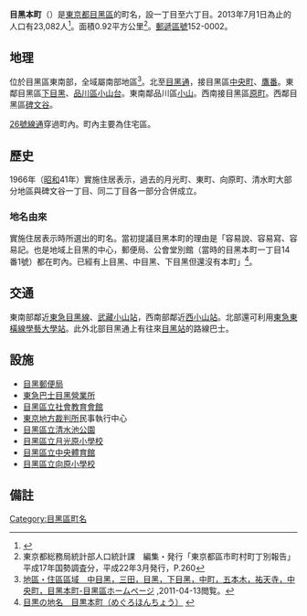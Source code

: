 {{Pathnav|日本|東京都|目黑區|frame=1}}
{{Infobox Settlement
|official_name = 目黑本町
|native_name =
|image_skyline = Meguro postoffice.jpg
|imagesize = 240px
|image_caption = [[目黑郵便局|目黑郵便局]]。目黑本町一丁目。
|image_flag =
|image_seal =
| image_map =
| map_caption =
|settlement_type = [[町|町]]
|subdivision_type = [[國家|國家]]
|subdivision_name = [[File:Flag_of_Japan.svg|border]] [[日本|日本]]
|subdivision_type1 = [[都道府縣|都道府縣]]
|subdivision_name1 = [[File:Flag_of_Tokyo_Prefecture.svg|25px]] [[東京都|東京都]]
|subdivision_type2 = [[東京都區部|特別區]]
|subdivision_name2 = [[File:Flag_of_Meguro,_Tokyo.svg|25px]] [[目黑區|目黑區]]
|established_title =
|established_date =
|government_type =
|leader_title =
|leader_name =
|area_magnitude =
|area_total_sq_mi =
|area_total_km2 = 0.92
|area_land_sq_mi =
|area_land_km2 =
|area_urban_sq_mi =
|area_urban_km2 =
|area_metro_km2 =
|area_metro_sq_mi =
|population_as_of= 2013年（平成25年）7月1日
|population_footnotes =
|population_total = 23082
|population_urban =
|population_metro =
|population_density_sq_mi =
|population_density_km2 = 25089.13
| timezone = [[日本標準時間|JST]]
| utc_offset = +9
|timezone_DST =
|utc_offset_DST =
|latd=|latm=|lats=|latNS=
|longd=|longm=|longs=|longEW=
|elevation_footnotes=
|elevation_m =
|elevation_ft =
|postal_code_type = [[郵遞區號|郵遞區號]]
|postal_code = 152-0002　
|area_code =
|website =
|footnotes =
}}
'''目黑本町'''（{{jpn|j=目黒本町|hg=めぐろほんちょう|rm=Meguro-honchō|f=y}}）是[[東京都|東京都]][[目黑區|目黑區]]的町名，設一丁目至六丁目。2013年7月1日為止的人口有23,082人<ref>{{Cite web |url=http://www.city.meguro.tokyo.jp/gyosei/tokei/tokei/jinko/setaisu/h25/files/mjinko-h2507.xls |title=町丁別世帯数および人口表　平成25年度（2013） |accessdate=2013-08-06 |archive-date=2020-05-03 |archive-url=https://web.archive.org/web/20200503110305/https://www.city.meguro.tokyo.jp/gyosei/tokei/tokei/jinko/setaisu/h25/files/mjinko-h2507.xls |dead-url=yes }}</ref>。面積0.92平方公里<ref name="choubetu">東京都総務局統計部人口統計課　編集・発行「東京都區市町村町丁別報告」平成17年国勢調査分，平成22年3月発行，P.260</ref>。[[郵遞區號|郵遞區號]]152-0002。

== 地理 ==
位於目黑區東南部，全域屬南部地區<ref>[http://www.city.meguro.tokyo.jp/area/gokinjo/chiku_juku/juku_ichiran02/index.html 地區・住區區域　中目黑，三田，目黑，下目黑，中町，五本木，祐天寺，中央町，目黑本町-目黑區ホームページ] {{webarchive|url=https://web.archive.org/web/20130222042652/http://www.city.meguro.tokyo.jp/area/gokinjo/chiku_juku/juku_ichiran02/index.html |date=2013-02-22 }},2011-04-13閲覧。</ref>。北至[[目黑通|目黑通]]，接目黑區[[中央町_(目黑區)|中央町]]、[[鷹番|鷹番]]。東鄰目黑區[[下目黑|下目黑]]、[[品川區|品川區]][[小山台|小山台]]。東南鄰品川區[[小山_(品川區)|小山]]。西南接目黑區[[原町_(目黑區)|原町]]。西鄰目黑區[[碑文谷|碑文谷]]。

[[26號線通|26號線通]]穿過町內。町內主要為住宅區。

== 歷史 ==
1966年（[[昭和|昭和]]41年）實施住居表示，過去的月光町、東町、向原町、清水町大部分地區與碑文谷一丁目、同二丁目各一部分合併成立。

=== 地名由來 ===
實施住居表示時所選出的町名。當初提議目黑本町的理由是「容易說、容易寫、容易記。也是地域上目黑的中心，郵便局、公會堂別館（當時的目黑本町一丁目14番1號）都在町內。已經有上目黑、中目黑、下目黑但還沒有本町」<ref>[http://www.city.meguro.tokyo.jp/gyosei/shokai_rekishi/konnamachi/michi/chimei/nanbu/megurohoncho/index.html 目黒の地名　目黒本町（めぐろほんちょう）] {{webarchive|url=https://web.archive.org/web/20110717043554/http://www.city.meguro.tokyo.jp/gyosei/shokai_rekishi/konnamachi/michi/chimei/nanbu/megurohoncho/index.html |date=2011-07-17 }}</ref>。

== 交通 ==
東南部鄰近[[東急目黑線|東急目黑線]]、[[武藏小山站|武藏小山站]]，西南部鄰近[[西小山站|西小山站]]。北部還可利用[[東急東橫線|東急東橫線]][[學藝大學站|學藝大學站]]。此外北部目黑通上有往來[[目黑站|目黑站]]的路線巴士。

== 設施 ==
* [[目黑郵便局|目黑郵便局]]
* [[東急巴士目黑營業所|東急巴士目黑營業所]]
* [[目黑區立社會教育會館|目黑區立社會教育會館]]
* [[東京地方裁判所|東京地方裁判所]]民事執行中心
* [[清水池公園|目黑區立清水池公園]]
* [[目黑區立月光原小學校|目黑區立月光原小學校]]
* [[目黑區立中央體育館|目黑區立中央體育館]]
* [[目黑區立向原小學校|目黑區立向原小學校]]

== 備註 ==
{{reflist}}

{{目黑區的町名}}
{{DEFAULTSORT:Megurohoncho}}
[[Category:目黑區町名|Category:目黑區町名]]